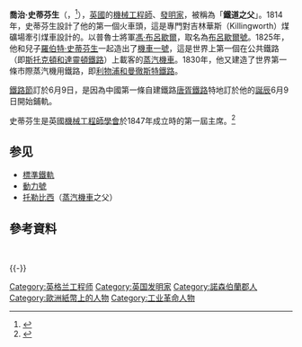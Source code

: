 {{noteTA
|1=zh:佐治;zh-hans:乔治;zh-sg:乔治;zh-tw:喬治;zh-cn:乔治;zh-hk:佐治
|2=zh-cn:史蒂芬生;zh-tw:史蒂文生;zh-hk:史提芬森
}}
{{Infobox person
| name = 乔治·史蒂芬生<br />{{Lang|en|George Stephenson}}
| image = GeorgeStephenson.PNG
| nationality = [[英国人|英国]]
| citizenship = [[英国|英国]]
| caption = [[工程师|工程师]]和[[发明家|发明家]]
| birth_date = {{birth date|df=yes|1781|6|9}}
| birth_place = [[英格兰|英格兰]][[諾森伯蘭郡|諾森伯蘭郡]]{{link-en|维拉姆|Wylam}}
| death_date = {{death date |df=yes|1848|8|12|}} （67岁）
| death_place = [[英格兰|英格兰]][[德比郡|德比郡]][[切斯特菲尔德|切斯特菲尔德]]
| resting_place = 切斯特菲尔德圣三一教堂
}}
'''喬治·史蒂芬生'''（{{lang-en|'''George Stephenson'''}}，{{bd|1781年|6月9日|1848年|8月12日|catIdx=S}}<ref>{{cite web |author1=中國大百科全書 |title=史蒂文生 |url=http://ap6.pccu.edu.tw/Encyclopedia/data.asp?id=208 |website=中國大百科全書 |accessdate=2019-06-17 |archive-date=2020-09-22 |archive-url=https://web.archive.org/web/20200922010351/http://ap6.pccu.edu.tw/Encyclopedia/data.asp?id=208 |dead-url=no }}</ref>），[[英國|英國]]的[[機械工程師|機械工程師]]、[[發明家|發明家]]，被稱為「'''鐵道之父'''」。1814年，史蒂芬生設計了他的第一個火車頭，這是專門對吉林華斯（Killingworth）煤礦場牽引煤車設計的。以普魯士將軍[[格布哈德·列博萊希特·馮·布呂歇爾|馮‧布呂歇爾]]，取名為[[布呂歇爾號|布呂歇爾號]]。1825年，他和兒子[[羅伯特·史蒂芬生|羅伯特·史蒂芬生]]一起造出了[[機車一號|機車一號]]，這是世界上第一個在公共鐵路（即[[斯托克頓和達靈頓鐵路|斯托克頓和達靈頓鐵路]]）上載客的[[蒸汽機車|蒸汽機車]]。1830年，他又建造了世界第一條市際蒸汽機用鐵路，即[[利物浦和曼徹斯特鐵路|利物浦和曼徹斯特鐵路]]。

[[鐵路節|鐵路節]]訂於6月9日，是因為中國第一條自建鐵路[[唐胥鐵路|唐胥鐵路]]特地訂於他的[[誕辰|誕辰]]6月9日開始鋪軌。

史蒂芬生是英國[[機械工程師學會|機械工程師學會]]於1847年成立時的第一屆主席。<ref>{{Cite web |url=http://www.imeche.org/about/ |title=IMechE - About Us |accessdate=2008-06-28 |archive-date=2010-07-22 |archive-url=https://web.archive.org/web/20100722210102/http://www.imeche.org/about/ |dead-url=no }}</ref>

== 参见 ==
*[[標準鐵軌|標準鐵軌]]
*[[動力號|動力號]]
*[[托勒比西|托勒比西]]（[[蒸汽機車|蒸汽機車]]之父）

== 參考資料 ==
{{reflist}}

<br>
{{UK-bio-stub}}

{{-}}
{{工業革命}}
{{Authority control}}
{{DEFAULTSORT:Stephenson, George}}

[[Category:英格兰工程师|Category:英格兰工程师]]
[[Category:英国发明家|Category:英国发明家]]
[[Category:諾森伯蘭郡人|Category:諾森伯蘭郡人]]
[[Category:歐洲紙幣上的人物|Category:歐洲紙幣上的人物]]
[[Category:工业革命人物|Category:工业革命人物]]